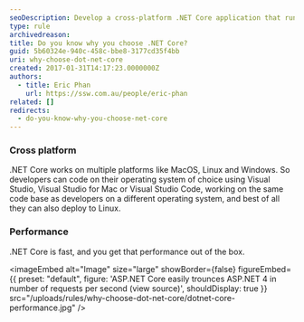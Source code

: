 ```yaml
---
seoDescription: Develop a cross-platform .NET Core application that runs on macOS, Linux, and Windows.
type: rule
archivedreason:
title: Do you know why you choose .NET Core?
guid: 5b60324e-940c-458c-bbe8-3177cd35f4bb
uri: why-choose-dot-net-core
created: 2017-01-31T14:17:23.0000000Z
authors:
  - title: Eric Phan
    url: https://ssw.com.au/people/eric-phan
related: []
redirects:
  - do-you-know-why-you-choose-net-core
---
```


### Cross platform

.NET Core works on multiple platforms like MacOS, Linux and Windows. So developers can code on their operating system of choice using Visual Studio, Visual Studio for Mac or Visual Studio Code, working on the same code base as developers on a different operating system, and best of all they can also deploy to Linux.

### Performance

.NET Core is fast, and you get that performance out of the box.

<imageEmbed
  alt="Image"
  size="large"
  showBorder={false}
  figureEmbed={{
    preset: "default",
    figure: 'ASP.NET Core easily trounces ASP.NET 4 in number of requests per second (view source)',
    shouldDisplay: true
  }}
  src="/uploads/rules/why-choose-dot-net-core/dotnet-core-performance.jpg"
/>